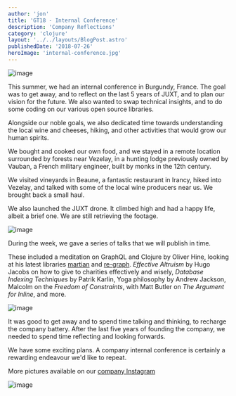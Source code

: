 ```yaml
---
author: 'jon'
title: 'GT18 - Internal Conference'
description: 'Company Reflections'
category: 'clojure'
layout: '../../layouts/BlogPost.astro'
publishedDate: '2018-07-26'
heroImage: 'internal-conference.jpg'
---
```




<Image alt='image' src={fo} />

This summer, we had an internal conference in Burgundy, France. The goal
was to get away, and to reflect on the last 5 years of JUXT, and to plan
our vision for the future. We also wanted to swap technical insights,
and to do some coding on our various open source libraries.

Alongside our noble goals, we also dedicated time towards understanding
the local wine and cheeses, hiking, and other activities that would grow
our human spirits.

We bought and cooked our own food, and we stayed in a remote location
surrounded by forests near Vezelay, in a hunting lodge previously owned
by Vauban, a French military engineer, built by monks in the 12th
century.

We visited vineyards in Beaune, a fantastic restaurant in Irancy, hiked
into Vezelay, and talked with some of the local wine producers near us.
We brought back a small haul.

We also launched the JUXT drone. It climbed high and had a happy life,
albeit a brief one. We are still retrieving the footage.


<Image alt='image' src={to} />

During the week, we gave a series of talks that we will publish in time.

These included a meditation on GraphQL and Clojure by Oliver Hine,
looking at his latest libraries
[martian](https://github.com/oliyh/martian) and
[re-graph](https://github.com/oliyh/re-graph). _Effective Altruism_ by
Hugo Jacobs on how to give to charities effectively and wisely,
_Database Indexing Techniques_ by Patrik Karlin, Yoga philosophy by
Andrew Jackson, Malcolm on the _Freedom of Constraints_, with Matt
Butler on _The Argument for Inline_, and more.


<Image alt='image' src={gt} />

It was good to get away and to spend time talking and thinking, to
recharge the company battery. After the last five years of founding the
company, we needed to spend time reflecting and looking forwards.

We have some exciting plans. A company internal conference is certainly
a rewarding endeavour we'd like to repeat.

More pictures available on our [company
Instagram](https://www.instagram.com/juxtpro)


<Image alt='image' src={di} />
